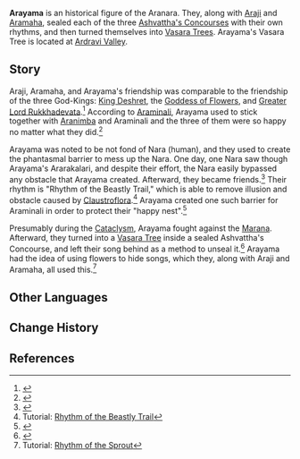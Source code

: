{{Stub}}
{{Character Infobox
|type             = Mentioned
|image            = 
|region           = Sumeru
|affiliation      = Aranara
|title            = 

|ancestry         = <!-- Clan/family -->
|father           = 
|mother           = 
|spouse           = 
|sibling          = 
|child            = 
|relative         = 

|dialoguereward   = 
}}
'''Arayama''' is an historical figure of the Aranara. They, along with [[Araji]] and [[Aramaha]], sealed each of the three [[Ashvattha's Concourses]] with their own rhythms, and then turned themselves into [[Vasara Tree]]s. Arayama's Vasara Tree is located at [[Ardravi Valley]].

==Story==
Araji, Aramaha, and Arayama's friendship was comparable to the friendship of the three God-Kings: [[King Deshret]], the [[Goddess of Flowers]], and [[Greater Lord Rukkhadevata]].<ref>{{Ref/Weapon|Sapwood Blade}}</ref> According to [[Araminali]], Arayama used to stick together with [[Aranimba]] and Araminali and the three of them were so happy no matter what they did.<ref>{{Ref/Quest|Static Views, Part 2}}</ref>

Arayama was noted to be not fond of Nara (human), and they used to create the phantasmal barrier to mess up the Nara. One day, one Nara saw though Arayama's Ararakalari, and despite their effort, the Nara easily bypassed any obstacle that Arayama created. Afterward, they became friends.<ref name="Beastly Trail">{{Ref/Quest|The Rhythm that Reveals the Beastly Trail}}</ref> Their rhythm is "Rhythm of the Beastly Trail," which is able to remove illusion and obstacle caused by [[Claustroflora]].<ref>Tutorial: [[Tutorial/Rhythm of the Beastly Trail|Rhythm of the Beastly Trail]]</ref> Arayama created one such barrier for Araminali in order to protect their "happy nest".<ref>{{Ref/Quest|Static Views, Part 2}}</ref>

Presumably during the [[Cataclysm]], Arayama fought against the [[Marana]]. Afterward, they turned into a [[Vasara Tree]] inside a sealed Ashvattha's Concourse, and left their song behind as a method to unseal it.<ref>{{Ref/Quest|Encounter in the Woods|note=children quests}}</ref> Arayama had the idea of using flowers to hide songs, which they, along with Araji and Aramaha, all used this.<ref>Tutorial: [[Tutorial/Rhythm of the Sprout|Rhythm of the Sprout]]</ref>
<!--
==Location==
<gallery>
NPC Location Arayama.png|Arana's location
NPC Location Arayama Context.png|Additional context
</gallery>

==Profile==
''(To be added.)''

===Personality===
''(To be added.)''

===Appearance===
''(To be added.)''
--><!--
==Quests and Events==
{{Quests and Events}}

==Idle Quotes==
{{Dialogue start}}
: {{DIcon|Idle}} {{tx}}
:: {{A|VO Arayama 01.ogg}} "{{tx}}"
{{Dialogue end}}

==Dialogue==
{{StubDialogue}}
{{Dialogue start}}
:'''Arayama:'''
:{{DIcon}}
{{Dialogue end}}

==Event Dialogue==
===Event Name===
{{Dialogue start}}
:'''{{subst:PAGENAME}}:'''
{{Dialogue end}}

==Trivia==
* 
-->

==Other Languages==
{{Other Languages
|default_hidden = 1
|en      = Arayama
|zhs     = 兰雅玛
|zhs_rm  = Lányǎmǎ
|zht     = 蘭雅瑪
|zht_rm  = Lányǎmǎ
|ja      = アランヤマ
|ja_rm   = Aran'yama
|ko      = 아란야마
|ko_rm   = Aranyama
|es      = Arayama
|fr      = Arayama
|ru      = Араяма
|th      = Arayama
|vi      = Arayama
|de      = Arayama
|id      = Arayama
|pt      = Arayama
|tr      = 
|it      = 
}}

==Change History==
{{Change History|introduced=3.0}}

==References==
{{Reflist}}